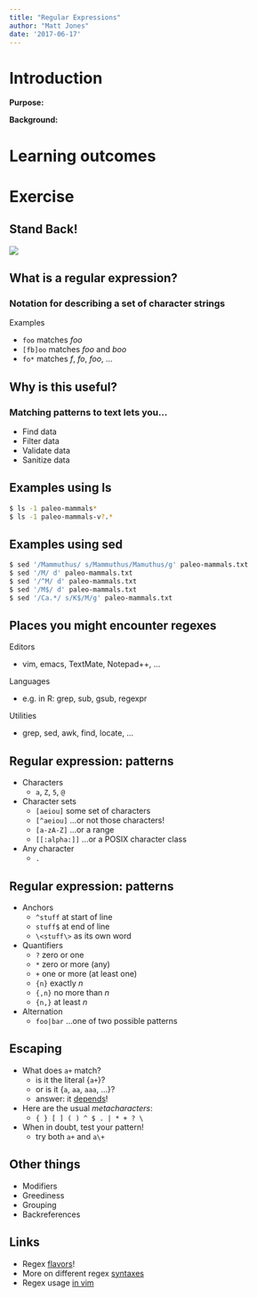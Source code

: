 ```yaml
---
title: "Regular Expressions"
author: "Matt Jones"
date: '2017-06-17'
---
```


# Introduction
**Purpose:** 

**Background:**

# Learning outcomes

# Exercise

## Stand Back!

![](images/xkcd-regex.png)

## What is a regular expression?

### Notation for describing a set of character strings

Examples

- `foo` matches _foo_
- `[fb]oo` matches _foo_ and _boo_
- `fo*` matches _f_, _fo_, _foo_, ...

## Why is this useful?

### Matching patterns to text lets you...

 * Find data
 * Filter data
 * Validate data
 * Sanitize data

## Examples using ls
```bash
$ ls -1 paleo-mammals*
$ ls -1 paleo-mammals-v?.*
```

## Examples using sed

```bash
$ sed '/Mammuthus/ s/Mammuthus/Mamuthus/g' paleo-mammals.txt
$ sed '/M/ d' paleo-mammals.txt
$ sed '/^M/ d' paleo-mammals.txt
$ sed '/M$/ d' paleo-mammals.txt
$ sed '/Ca.*/ s/K$/M/g' paleo-mammals.txt
```

## Places you might encounter regexes

Editors

- vim, emacs, TextMate, Notepad++, ...

Languages

- e.g. in R: grep, sub, gsub, regexpr

Utilities

- grep, sed, awk, find, locate, ...

## Regular expression: patterns

* Characters
    - `a`, `Z`, `5`, `@`
* Character sets
    - `[aeiou]` some set of characters
    - `[^aeiou]` ...or not those characters!
    - `[a-zA-Z]` ...or a range
    - `[[:alpha:]]` ...or a POSIX character class
* Any character
    - `.`

## Regular expression: patterns

* Anchors
    - `^stuff` at start of line
    - `stuff$` at end of line
    - `\<stuff\>` as its own word
* Quantifiers
    - `?` zero or one
    - `*` zero or more (any)
    - `+` one or more (at least one)
    - `{n}` exactly _n_
    - `{,n}` no more than _n_
    - `{n,}` at least _n_
* Alternation
    - `foo|bar` ...one of two possible patterns


## Escaping

* What does `a+` match?
    - is it the literal {`a+`}?
    - or is it {`a`, `aa`, `aaa`, ...}?
    - answer: it [depends](http://www.regular-expressions.info/refflavors.html)!

* Here are the usual _metacharacters_:
    - `{ } [ ] ( ) ^ $ . | * + ? \`

* When in doubt, test your pattern!
    - try both `a+` and `a\+`

## Other things

* Modifiers
* Greediness
* Grouping
* Backreferences


## Links

* Regex [flavors](http://www.regular-expressions.info/refflavors.html)!
* More on different regex [syntaxes](http://en.wikibooks.org/wiki/Regular_Expressions)
* Regex usage [in vim](http://vimregex.com/)



